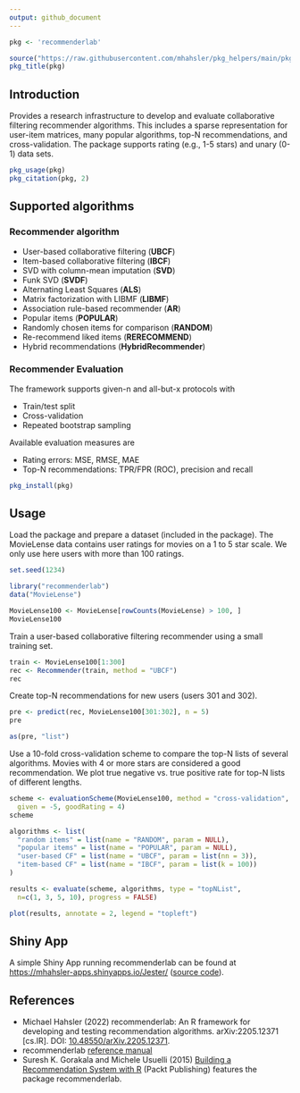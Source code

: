 ```yaml
---
output: github_document
---
```


```r
pkg <- 'recommenderlab'

source("https://raw.githubusercontent.com/mhahsler/pkg_helpers/main/pkg_helpers.R")
pkg_title(pkg)
```

## Introduction

Provides a research infrastructure to develop and evaluate collaborative filtering recommender algorithms. This includes a sparse representation for user-item matrices, many popular algorithms, top-N recommendations, and cross-validation. 
The package supports rating (e.g., 1-5 stars) and unary (0-1) data sets. 

```r
pkg_usage(pkg)
pkg_citation(pkg, 2)
```

## Supported algorithms

### Recommender algorithm     
* User-based collaborative filtering (**UBCF**)
* Item-based collaborative filtering (**IBCF**)
* SVD with column-mean imputation (**SVD**)
* Funk SVD (**SVDF**)
* Alternating Least Squares (**ALS**)
* Matrix factorization with LIBMF (**LIBMF**)
* Association rule-based recommender (**AR**)
* Popular items (**POPULAR**)
* Randomly chosen items for comparison (**RANDOM**)
* Re-recommend liked items (**RERECOMMEND**)
* Hybrid recommendations (**HybridRecommender**)


### Recommender Evaluation

The framework supports given-n and all-but-x protocols with

* Train/test split
* Cross-validation
* Repeated bootstrap sampling

Available evaluation measures are

* Rating errors: MSE, RMSE, MAE
* Top-N recommendations: TPR/FPR (ROC), precision and recall

```r
pkg_install(pkg)
```

## Usage

Load the package and prepare a dataset (included in the package). The MovieLense
data contains user ratings for movies on a 1 to 5 star scale.
We only use here users with more than 100 ratings.
```r
set.seed(1234)

library("recommenderlab")
data("MovieLense")

MovieLense100 <- MovieLense[rowCounts(MovieLense) > 100, ]
MovieLense100
```

Train a user-based collaborative filtering recommender using a small training set.
```r
train <- MovieLense100[1:300]
rec <- Recommender(train, method = "UBCF")
rec
```

Create top-N recommendations for new users (users 301 and 302).
```r
pre <- predict(rec, MovieLense100[301:302], n = 5)
pre
```

```r
as(pre, "list")
```

Use a 10-fold cross-validation scheme to compare the top-N lists of several algorithms.
Movies with 4 or more stars are considered a good recommendation. 
We plot true negative vs. true positive rate for top-N lists of different lengths.
```r
scheme <- evaluationScheme(MovieLense100, method = "cross-validation", k = 10, 
  given = -5, goodRating = 4)
scheme

algorithms <- list(
  "random items" = list(name = "RANDOM", param = NULL),
  "popular items" = list(name = "POPULAR", param = NULL),
  "user-based CF" = list(name = "UBCF", param = list(nn = 3)),
  "item-based CF" = list(name = "IBCF", param = list(k = 100))
)

results <- evaluate(scheme, algorithms, type = "topNList",
  n=c(1, 3, 5, 10), progress = FALSE)

plot(results, annotate = 2, legend = "topleft")
```

## Shiny App

A simple Shiny App running recommenderlab can be found at  [https://mhahsler-apps.shinyapps.io/Jester/](https://mhahsler-apps.shinyapps.io/Jester/) 
([source code](https://github.com/mhahsler/recommenderlab/tree/master/Work/apps)). 


## References

* Michael Hahsler (2022) recommenderlab: An R framework for developing and testing recommendation algorithms. arXiv:2205.12371 [cs.IR]. DOI: [10.48550/arXiv.2205.12371](https://doi.org/10.48550/arXiv.2205.12371).
* recommenderlab [reference manual](https://CRAN.R-project.org/package=recommenderlab/recommenderlab.pdf)
*  Suresh K. Gorakala and Michele Usuelli (2015) [Building a Recommendation System with R](https://www.amazon.com/Building-Recommendation-System-Suresh-Gorakala/dp/1783554495) (Packt Publishing) features the package recommenderlab.
